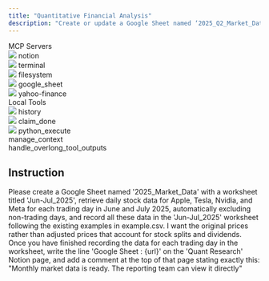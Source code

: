 ```yaml
---
title: "Quantitative Financial Analysis"
description: "Create or update a Google Sheet named ‘2025_Q2_Market_Data’ with a worksheet ‘May-Jun_2025’ containing daily stock data."
---
```


<Card>
<div className="tools-container">
<div className="mcp-servers-container">
<div className="mcp-servers-title">
MCP Servers
</div>
<div className="mcp-servers-grid">
<div className="mcp-server-item">
<img src="/icons/notion.png" style={{height: "20px", width: "20px", margin: 0, padding: 0, display: 'inline-block'}} />
<span className="mcp-server-name">notion</span>
</div>
<div className="mcp-server-item">
<img src="/icons/terminal.png" style={{height: "20px", width: "20px", margin: 0, padding: 0, display: 'inline-block'}} />
<span className="mcp-server-name">terminal</span>
</div>
<div className="mcp-server-item">
<img src="/icons/filesystem.png" style={{height: "20px", width: "20px", margin: 0, padding: 0, display: 'inline-block'}} />
<span className="mcp-server-name">filesystem</span>
</div>
<div className="mcp-server-item">
<img src="/icons/google_sheet.png" style={{height: "20px", width: "20px", margin: 0, padding: 0, display: 'inline-block'}} />
<span className="mcp-server-name">google_sheet</span>
</div>
<div className="mcp-server-item">
<img src="/icons/yahoo.png" style={{height: "20px", width: "20px", margin: 0, padding: 0, display: 'inline-block'}} />
<span className="mcp-server-name">yahoo-finance</span>
</div>
</div>
</div>
<div className="local-tools-container">
<div className="mcp-servers-title">
Local Tools
</div>
<div className="local-tools-grid">
<div className="local-tool-item">
<img src="/icons/history.png" style={{height: "20px", width: "20px", margin: 0, padding: 0, display: 'inline-block'}} />
<span className="local-tool-name">history</span>
</div>
<div className="local-tool-item">
<img src="/icons/claim_done.png" style={{height: "20px", width: "20px", margin: 0, padding: 0, display: 'inline-block'}} />
<span className="local-tool-name">claim_done</span>
</div>
<div className="local-tool-item">
<img src="/icons/python.png" style={{height: "20px", width: "20px", margin: 0, padding: 0, display: 'inline-block'}} />
<span className="local-tool-name">python_execute</span>
</div>
<div className="local-tool-item">
<Icon icon="bars-progress" size={20} color="#4286f6" />
<span className="local-tool-name">manage_context</span>
</div>
<div className="local-tool-item">
<Icon icon="filter-list" size={20} color="#4286f6" />
<span className="local-tool-name">handle_overlong_tool_outputs</span>
</div>
</div>
</div>
</div>
</Card>











## Instruction

Please create a Google Sheet named '2025_Market_Data' with a worksheet titled 'Jun-Jul_2025', retrieve daily stock data for Apple, Tesla, Nvidia, and Meta for each trading day in June and July 2025, automatically excluding non-trading days, and record all these data in the 'Jun-Jul_2025' worksheet following the existing examples in example.csv. I want the original prices rather than adjusted prices that account for stock splits and dividends. Once you have finished recording the data for each trading day in the worksheet, write the line 'Google Sheet : \{url\}' on the 'Quant Research' Notion page, and add a comment at the top of that page stating exactly this: "Monthly market data is ready. The reporting team can view it directly"

 
